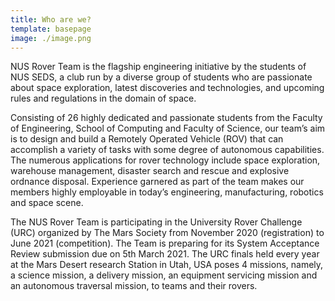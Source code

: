 ```yaml
---
title: Who are we?
template: basepage
image: ./image.png
---
```


NUS Rover Team is the flagship engineering initiative by the students of NUS SEDS, a club run by a diverse group of students who are passionate about space exploration, latest discoveries and technologies, and upcoming rules and regulations in the domain of space.

Consisting of 26 highly dedicated and passionate students from the Faculty of Engineering, School of Computing and Faculty of Science, our team’s aim is to design and build a Remotely Operated Vehicle (ROV) that can accomplish a variety of tasks with some degree of autonomous capabilities. The numerous applications for rover technology include space exploration, warehouse management, disaster search and rescue and explosive ordnance disposal. Experience garnered as part of the team makes our members highly employable in today’s engineering, manufacturing, robotics and space scene.

The NUS Rover Team is participating in the University Rover Challenge (URC) organized by The Mars Society from November 2020 (registration) to June 2021 (competition). The Team is preparing for its System Acceptance Review submission due on 5th March 2021.  The URC finals held every year at the Mars Desert research Station in Utah, USA poses 4 missions, namely, a science mission, a delivery mission, an equipment servicing mission and an autonomous traversal mission, to teams and their rovers.



